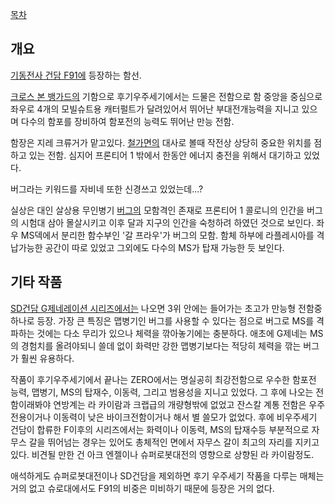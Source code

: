 [[목차]]

== 개요 ==
[[기동전사 건담 F91]]에 등장하는 함선.

[[크로스 본 뱅가드]]의 기함으로 후기우주세기에서는 드물은 전함으로 함 중앙을 중심으로 좌우로 4개의 모빌슈트용 캐터펄트가 달려있어서 뛰어난 부대전개능력을 지니고 있으며 다수의 함포를 장비하여 함포전의 능력도 뛰어난 만능 전함.

함장은 지레 크류거가 맡고있다. [[철가면]]의 대사로 볼때 작전상 상당히 중요한 위치를 점하고 있는 전함. 심지어 프론티어 1 밖에서 한동안 에너지 충전을 위해서 대기하고 있었다. 

버그라는 키워드를 자비네 또한 신경쓰고 있었는데...? 

실상은 대인 살상용 무인병기 [[버그(기동전사 건담 F91)|버그]]의 모함격인 존재로 프론티어 1 콜로니의 인간을 버그의 시험대 삼아 몰살시키고 이후 달과 지구의 인간을 숙청하려 하였던 것으로 보인다. 좌우 MS덱에서 분리한 함수부인 '갈 프라우'가 버그의 모함. 함체 하부에 라플레시아를 격납가능한 공간이 따로 있었고 그외에도 다수의 MS가 탑재 가능한 듯 보인다. 

== 기타 작품 ==
[[SD건담 G제네레이션 시리즈]]에서는 나오면 3위 안에는 들어가는 초고가 만능형 전함중 하나로 등장. 가장 큰 특징은 맵병기인 버그를 사용할 수 있다는 점으로 버그로 MS를 격파하는 것에는 다소 무리가 있으나 체력을 깎아놓기에는 충분하다. 애초에 G제네는 MS의 경험치를 올려야되니 쓸데 없이 화력만 강한 맵병기보다는 적당히 체력을 깎는 버그가 훨씬 유용하다.

작품이 후기우주세기에서 끝나는 ZERO에서는 명실공히 최강전함으로 우수한 함포전 능력, 맵병기, MS의 탑재수, 이동력, 그리고 범용성을 지니고 있었다. 그 후에 나오는 전함이래봐야 연방계는 라 카이람과 크랩급의 개량형밖에 없었고 잔스칼 계통 전함은 우주전용이거나 이동력이 낮은 바이크전함이거나 해서 별 쓸모가 없었다. 후에 비우주세기 건담이 합류한 F이후의 시리즈에서는 화력이나 이동력, MS의 탑재수등 부분적으로 자무스 갈을 뛰어넘는 경우는 있어도 총체적인 면에서 자무스 갈이 최고의 자리를 지키고 있다. 비견될 만한 건 아크 엔젤이나 슈퍼로봇대전의 영향으로 상향된 라 카이람정도.

애석하게도 슈퍼로봇대전이나 SD건담을 제외하면 후기 우주세기 작품을 다루는 매체는 거의 없고 슈로대에서도 F91의 비중은 미비하기 때문에 등장은 거의 없다.
